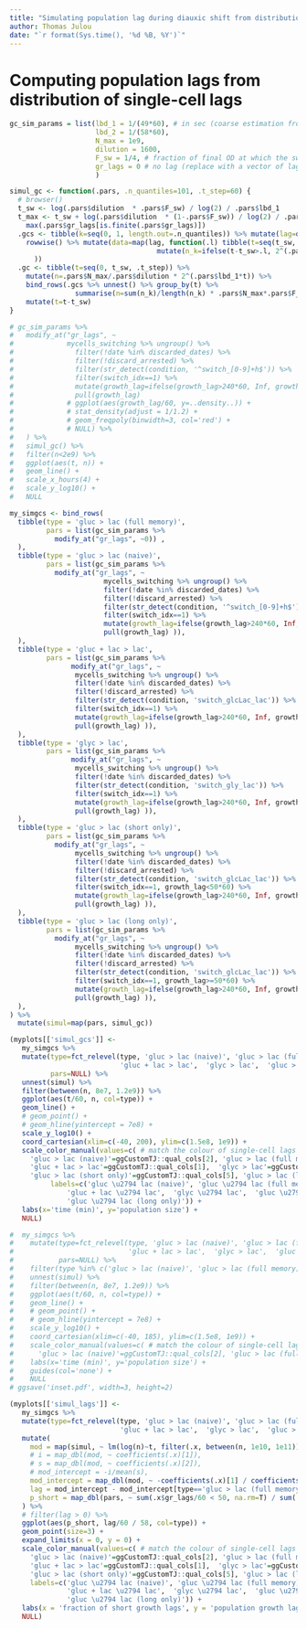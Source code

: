 ```yaml
---
title: "Simulating population lag during diauxic shift from distributions of single-cell lags"
author: Thomas Julou
date: "`r format(Sys.time(), '%d %B, %Y')`"
---
```


# Computing population lags from distribution of single-cell lags

```r
gc_sim_params = list(lbd_1 = 1/(49*60), # in sec (coarse estimation from pop growth curves)
                     lbd_2 = 1/(58*60),
                     N_max = 1e9,
                     dilution = 1600,
                     F_sw = 1/4, # fraction of final OD at which the switch occurs
                     gr_lags = 0 # no lag (replace with a vector of lags to specify a distribution)
                     )

simul_gc <- function(.pars, .n_quantiles=101, .t_step=60) {
  # browser()
  t_sw <- log(.pars$dilution  * .pars$F_sw) / log(2) / .pars$lbd_1
  t_max <- t_sw + log(.pars$dilution  * (1-.pars$F_sw)) / log(2) / .pars$lbd_2 + 
    max(.pars$gr_lags[is.finite(.pars$gr_lags)])
  .gcs <- tibble(k=seq(0, 1, length.out=.n_quantiles)) %>% mutate(lag=quantile(.pars$gr_lags, k, na.rm=TRUE)) %>% 
    rowwise() %>% mutate(data=map(lag, function(.l) tibble(t=seq(t_sw, t_max, .t_step)) %>% 
                                    mutate(n_k=ifelse(t-t_sw>.l, 2^(.pars$lbd_2*(t-t_sw-.l)), 1))
      ))
  .gc <- tibble(t=seq(0, t_sw, .t_step)) %>% 
    mutate(n=.pars$N_max/.pars$dilution * 2^(.pars$lbd_1*t)) %>% 
    bind_rows(.gcs %>% unnest() %>% group_by(t) %>% 
                summarise(n=sum(n_k)/length(n_k) * .pars$N_max*.pars$F_sw)) %>% 
    mutate(t=t-t_sw)
}

# gc_sim_params %>%
#   modify_at("gr_lags", ~
#             mycells_switching %>% ungroup() %>%
#               filter(!date %in% discarded_dates) %>%
#               filter(!discard_arrested) %>%
#               filter(str_detect(condition, '^switch_[0-9]+h$')) %>%
#               filter(switch_idx==1) %>%
#               mutate(growth_lag=ifelse(growth_lag>240*60, Inf, growth_lag) ) %>%
#               pull(growth_lag)
#             # ggplot(aes(growth_lag/60, y=..density..)) +
#             # stat_density(adjust = 1/1.2) +
#             # geom_freqpoly(binwidth=3, col='red') +
#             # NULL) %>%
#   ) %>%
#   simul_gc() %>%
#   filter(n<2e9) %>%
#   ggplot(aes(t, n)) +
#   geom_line() +
#   scale_x_hours(4) +
#   scale_y_log10() +
#   NULL

```

```r
my_simgcs <- bind_rows(  
  tibble(type = 'gluc > lac (full memory)',
         pars = list(gc_sim_params %>% 
           modify_at("gr_lags", ~0)) ,
  ),
  tibble(type = 'gluc > lac (naive)',
         pars = list(gc_sim_params %>% 
           modify_at("gr_lags", ~
                       mycells_switching %>% ungroup() %>% 
                       filter(!date %in% discarded_dates) %>%
                       filter(!discard_arrested) %>% 
                       filter(str_detect(condition, '^switch_[0-9]+h$')) %>%
                       filter(switch_idx==1) %>%
                       mutate(growth_lag=ifelse(growth_lag>240*60, Inf, growth_lag) ) %>% 
                       pull(growth_lag) )),
  ),
  tibble(type = 'gluc + lac > lac',
         pars = list(gc_sim_params %>% 
               modify_at("gr_lags", ~
                mycells_switching %>% ungroup() %>% 
                filter(!date %in% discarded_dates) %>%
                filter(!discard_arrested) %>% 
                filter(str_detect(condition, 'switch_glcLac_lac')) %>%
                filter(switch_idx==1) %>%
                mutate(growth_lag=ifelse(growth_lag>240*60, Inf, growth_lag) ) %>% 
                pull(growth_lag) )),
  ),
  tibble(type = 'glyc > lac',
         pars = list(gc_sim_params %>% 
               modify_at("gr_lags", ~
                mycells_switching %>% ungroup() %>% 
                filter(!date %in% discarded_dates) %>%
                filter(str_detect(condition, 'switch_gly_lac')) %>%
                filter(switch_idx==1) %>%
                mutate(growth_lag=ifelse(growth_lag>240*60, Inf, growth_lag) ) %>% 
                pull(growth_lag) )),
  ),
  tibble(type = 'gluc > lac (short only)',
         pars = list(gc_sim_params %>% 
           modify_at("gr_lags", ~
                mycells_switching %>% ungroup() %>% 
                filter(!date %in% discarded_dates) %>%
                filter(!discard_arrested) %>% 
                filter(str_detect(condition, 'switch_glcLac_lac')) %>%
                filter(switch_idx==1, growth_lag<50*60) %>%
                mutate(growth_lag=ifelse(growth_lag>240*60, Inf, growth_lag) ) %>% 
                pull(growth_lag) )),
  ),
  tibble(type = 'gluc > lac (long only)',
         pars = list(gc_sim_params %>% 
           modify_at("gr_lags", ~
                mycells_switching %>% ungroup() %>% 
                filter(!date %in% discarded_dates) %>%
                filter(!discard_arrested) %>% 
                filter(str_detect(condition, 'switch_glcLac_lac')) %>%
                filter(switch_idx==1, growth_lag>=50*60) %>%
                mutate(growth_lag=ifelse(growth_lag>240*60, Inf, growth_lag) ) %>% 
                pull(growth_lag) )),
  ),
) %>% 
  mutate(simul=map(pars, simul_gc))

```

```r
(myplots[['simul_gcs']] <- 
   my_simgcs %>% 
   mutate(type=fct_relevel(type, 'gluc > lac (naive)', 'gluc > lac (full memory)', 
                           'gluc + lac > lac',  'glyc > lac',  'gluc > lac (short only)'),
          pars=NULL) %>% 
   unnest(simul) %>% 
   filter(between(n, 8e7, 1.2e9)) %>%
   ggplot(aes(t/60, n, col=type)) +
   geom_line() +
   # geom_point() +
   # geom_hline(yintercept = 7e8) +
   scale_y_log10() +
   coord_cartesian(xlim=c(-40, 200), ylim=c(1.5e8, 1e9)) +
   scale_color_manual(values=c( # match the colour of single-cell lags plot
     'gluc > lac (naive)'=ggCustomTJ::qual_cols[2], 'gluc > lac (full memory)'=ggCustomTJ::qual_cols[4], 
     'gluc + lac > lac'=ggCustomTJ::qual_cols[1],  'glyc > lac'=ggCustomTJ::qual_cols[3],  
     'gluc > lac (short only)'=ggCustomTJ::qual_cols[5], 'gluc > lac (long only)'=ggCustomTJ::qual_cols[7]),
          labels=c('gluc \u2794 lac (naive)', 'gluc \u2794 lac (full memory)', 
              'gluc + lac \u2794 lac',  'glyc \u2794 lac',  'gluc \u2794 lac (short only)', 
              'gluc \u2794 lac (long only)')) +
   labs(x='time (min)', y='population size') +
   NULL)

#  my_simgcs %>% 
#    mutate(type=fct_relevel(type, 'gluc > lac (naive)', 'gluc > lac (full memory)', 
#                            'gluc + lac > lac',  'glyc > lac',  'gluc > lac (short only)'),
#           pars=NULL) %>% 
#    filter(type %in% c('gluc > lac (naive)', 'gluc > lac (full memory)')) %>% 
#    unnest(simul) %>% 
#    filter(between(n, 8e7, 1.2e9)) %>%
#    ggplot(aes(t/60, n, col=type)) +
#    geom_line() +
#    # geom_point() +
#    # geom_hline(yintercept = 7e8) +
#    scale_y_log10() +
#    coord_cartesian(xlim=c(-40, 185), ylim=c(1.5e8, 1e9)) +
#    scale_color_manual(values=c( # match the colour of single-cell lags plot
#      'gluc > lac (naive)'=ggCustomTJ::qual_cols[2], 'gluc > lac (full memory)'=ggCustomTJ::qual_cols[4] )) +
#    labs(x='time (min)', y='population size') +
#    guides(col='none') +
#    NULL
# ggsave('inset.pdf', width=3, height=2)
```

```r
(myplots[['simul_lags']] <- 
   my_simgcs %>% 
   mutate(type=fct_relevel(type, 'gluc > lac (naive)', 'gluc > lac (full memory)', 
                           'gluc + lac > lac',  'glyc > lac',  'gluc > lac (short only)') ) %>% 
   mutate(
     mod = map(simul, ~ lm(log(n)~t, filter(.x, between(n, 1e10, 1e11)))),
     # i = map_dbl(mod, ~ coefficients(.x)[1]),
     # s = map_dbl(mod, ~ coefficients(.x)[2]),
     # mod_intercept = -i/mean(s),
     mod_intercept = map_dbl(mod, ~ -coefficients(.x)[1] / coefficients(.x)[2]),
     lag = mod_intercept - mod_intercept[type=='gluc > lac (full memory)'],
     p_short = map_dbl(pars, ~ sum(.x$gr_lags/60 < 50, na.rm=T) / sum(!is.na(.x$gr_lags)) ),
   ) %>% 
   # filter(lag > 0) %>% 
   ggplot(aes(p_short, lag/60 / 58, col=type)) +
   geom_point(size=3) +
   expand_limits(x = 0, y = 0) + 
   scale_color_manual(values=c( # match the colour of single-cell lags plot
     'gluc > lac (naive)'=ggCustomTJ::qual_cols[2], 'gluc > lac (full memory)'=ggCustomTJ::qual_cols[4], 
     'gluc + lac > lac'=ggCustomTJ::qual_cols[1],  'glyc > lac'=ggCustomTJ::qual_cols[3],  
     'gluc > lac (short only)'=ggCustomTJ::qual_cols[5], 'gluc > lac (long only)'=ggCustomTJ::qual_cols[7]),
     labels=c('gluc \u2794 lac (naive)', 'gluc \u2794 lac (full memory)', 
              'gluc + lac \u2794 lac',  'glyc \u2794 lac',  'gluc \u2794 lac (short only)', 
              'gluc \u2794 lac (long only)')) +
   labs(x = 'fraction of short growth lags', y = 'population growth lag \n(doublings in lactose)') +
   NULL)

```


